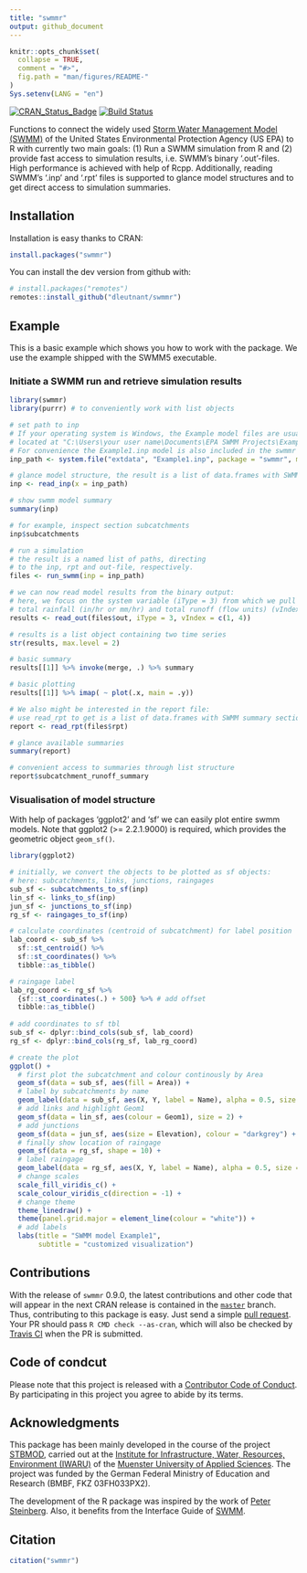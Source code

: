 ```yaml
---
title: "swmmr"
output: github_document
---
```


<!-- README.md is generated from README.Rmd. Please edit that file -->

```r
knitr::opts_chunk$set(
  collapse = TRUE,
  comment = "#>",
  fig.path = "man/figures/README-"
)
Sys.setenv(LANG = "en")
```

[![CRAN_Status_Badge](http://www.r-pkg.org/badges/version/swmmr)](https://cran.r-project.org/package=swmmr) [![Build Status](https://travis-ci.org/dleutnant/swmmr.svg?branch=dev)](https://travis-ci.org/dleutnant/swmmr)

Functions to connect the widely used [Storm Water Management Model (SWMM)](https://www.epa.gov/water-research/storm-water-management-model-swmm)
of the United States Environmental Protection Agency (US EPA) to R with currently 
two main goals: (1) Run a SWMM simulation from R and (2) provide fast 
access to simulation results, i.e. SWMM's binary '.out'-files. High performance is 
achieved with help of Rcpp. Additionally, reading SWMM's '.inp' and '.rpt' files is supported to 
glance model structures and to get direct access to simulation summaries.

## Installation

Installation is easy thanks to CRAN:
```r
install.packages("swmmr")
```

You can install the dev version from github with:
```r
# install.packages("remotes")
remotes::install_github("dleutnant/swmmr")
```

## Example

This is a basic example which shows you how to work with the package. We use 
the example shipped with the SWMM5 executable.

### Initiate a SWMM run and retrieve simulation results

```r
library(swmmr)
library(purrr) # to conveniently work with list objects

# set path to inp
# If your operating system is Windows, the Example model files are usually 
# located at "C:\Users\your user name\Documents\EPA SWMM Projects\Examples".
# For convenience the Example1.inp model is also included in the swmmr package.
inp_path <- system.file("extdata", "Example1.inp", package = "swmmr", mustWork = TRUE)

# glance model structure, the result is a list of data.frames with SWMM sections
inp <- read_inp(x = inp_path)

# show swmm model summary
summary(inp)

# for example, inspect section subcatchments
inp$subcatchments

# run a simulation
# the result is a named list of paths, directing
# to the inp, rpt and out-file, respectively.
files <- run_swmm(inp = inp_path)

# we can now read model results from the binary output:
# here, we focus on the system variable (iType = 3) from which we pull
# total rainfall (in/hr or mm/hr) and total runoff (flow units) (vIndex = c(1,4)).
results <- read_out(files$out, iType = 3, vIndex = c(1, 4))

# results is a list object containing two time series 
str(results, max.level = 2)

# basic summary
results[[1]] %>% invoke(merge, .) %>% summary

# basic plotting
results[[1]] %>% imap( ~ plot(.x, main = .y))

# We also might be interested in the report file:
# use read_rpt to get is a list of data.frames with SWMM summary sections
report <- read_rpt(files$rpt)

# glance available summaries
summary(report)

# convenient access to summaries through list structure
report$subcatchment_runoff_summary
```

### Visualisation of model structure

With help of packages 'ggplot2' and 'sf' we can easily plot entire swmm models.
Note that ggplot2 (>= 2.2.1.9000) is required, which provides the geometric 
object `geom_sf()`.

```r
library(ggplot2)

# initially, we convert the objects to be plotted as sf objects:
# here: subcatchments, links, junctions, raingages
sub_sf <- subcatchments_to_sf(inp)
lin_sf <- links_to_sf(inp)
jun_sf <- junctions_to_sf(inp)
rg_sf <- raingages_to_sf(inp)

# calculate coordinates (centroid of subcatchment) for label position
lab_coord <- sub_sf %>% 
  sf::st_centroid() %>%
  sf::st_coordinates() %>% 
  tibble::as_tibble()

# raingage label
lab_rg_coord <- rg_sf %>% 
  {sf::st_coordinates(.) + 500} %>% # add offset
  tibble::as_tibble()
  
# add coordinates to sf tbl
sub_sf <- dplyr::bind_cols(sub_sf, lab_coord)
rg_sf <- dplyr::bind_cols(rg_sf, lab_rg_coord)

# create the plot
ggplot() + 
  # first plot the subcatchment and colour continously by Area
  geom_sf(data = sub_sf, aes(fill = Area)) + 
  # label by subcatchments by name
  geom_label(data = sub_sf, aes(X, Y, label = Name), alpha = 0.5, size = 3) +
  # add links and highlight Geom1
  geom_sf(data = lin_sf, aes(colour = Geom1), size = 2) +
  # add junctions
  geom_sf(data = jun_sf, aes(size = Elevation), colour = "darkgrey") + 
  # finally show location of raingage
  geom_sf(data = rg_sf, shape = 10) + 
  # label raingage
  geom_label(data = rg_sf, aes(X, Y, label = Name), alpha = 0.5, size = 3) +
  # change scales
  scale_fill_viridis_c() +
  scale_colour_viridis_c(direction = -1) +
  # change theme
  theme_linedraw() +
  theme(panel.grid.major = element_line(colour = "white")) +
  # add labels
  labs(title = "SWMM model Example1", 
       subtitle = "customized visualization")
```

## Contributions
With the release of `swmmr` 0.9.0, the latest contributions and other code that will appear in the next CRAN release is contained in the [`master`](https://github.com/dleutnant/swmmr) branch. Thus, contributing to this package is easy. Just send a simple [pull request](https://help.github.com/articles/using-pull-requests/). Your PR should pass `R CMD check --as-cran`, which will also be checked by <a href="https://travis-ci.org/dleutnant/swmmr">Travis CI</a> when the PR is submitted.

## Code of condcut
Please note that this project is released with a [Contributor Code of Conduct](https://github.com/dleutnant/swmmr/blob/master/CONDUCT.md). By participating in this project you agree to abide by its terms.

## Acknowledgments
This package has been mainly developed in the course of the project [STBMOD](https://www.fh-muenster.de/forschung/forschungskatalog/projekt.php?pr_id=722), 
carried out at the [Institute for Infrastructure, Water, Resources, Environment (IWARU)](https://en.fh-muenster.de/iwaru/index.php) of the
[Muenster University of Applied Sciences](https://www.fh-muenster.de).
The project was funded by the German Federal Ministry of Education and Research (BMBF, FKZ 03FH033PX2).

The development of the R package was inspired by the work of [Peter Steinberg](https://github.com/PeterDSteinberg/RSWMM). Also, it benefits from the Interface Guide of [SWMM](https://www.epa.gov/water-research/storm-water-management-model-swmm).

## Citation

```r
citation("swmmr")
```
